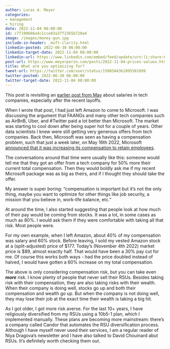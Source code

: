 ```yaml
---
author: Lucas A. Meyer
categories:
- management
- hiring
date: 2022-11-04 06:00:00
id: c7f190686a4c1cce83a37f2365b720a4
image: /images/money-gun.jpg
include-in-header: _msft-clarity.html
linkedin-posted: 2022-06-30 06:00:00
linkedin-target-date: 2022-11-04 08:00:00
linkedin-url: https://www.linkedin.com/embed/feed/update/urn:li:share:6994350060490682368
post-url: https://www.meyerperin.com/posts/2022-11-04-prices-values.html
title: What are you optimizing for?
tweet-url: https://twitter.com/user/status/1588584361095581699
twitter-posted: 2022-06-30 06:00:00
twitter-target-date: 2022-11-04 08:00:00
---
```


This post is revisiting an [earlier post from May](https://www.meyerperin.com/posts/2022-05-10-work-life-balance.html) about salaries in tech companies, especially after the recent layoffs.

 When I wrote that post, I had just left Amazon to come to Microsoft. I was discussing the argument that FAANGs and many other tech companies such as AirBnB, Uber, and #Twitter paid a lot better than Microsoft. The market was starting to cool down after being super hot for a couple of years. Other data scientists I knew were still getting very generous offers from tech companies. Back then, Microsoft was seen as having a compensation problem, such that just a week later, on May 16th 2022, Microsoft [announced that it was increasing its compensation to retain employees](https://fortune.com/2022/05/16/microsoft-boost-worker-pay-stock-compensation-retain-employees/).

The conversations around that time were usually like this: someone would tell me that they got an offer from a tech company for 50% more their current total compensation. Then they would boldly ask me if my recent Microsoft package was as big as theirs, and if I thought they should take the offer.

My answer is super boring: "compensation is important but it's not the only thing, maybe you want to optimize for other things like job security, a mission that you believe in, work-life balance, etc."

At around the time, I also started suggesting that people look at how much of their pay would be coming from stocks. It was a lot, in some cases as much as 80%. I would ask them if they were comfortable with taking all that risk. Most people were.

For my own example, when I left Amazon, about 40% of my compensation was salary and 60% stock. Before leaving, I sold my vested Amazon stock at a (split-adjusted) price of $177. Today's (November 4th 2022) market price is $89, almost exactly half. That would have been a 30% pay cut for me. Of course this works both ways - had the price doubled instead of halved, I would have gotten a 60% increase on my total compensation. 

The above is only considering compensation risk, but you can take even **_more_** risk. I know plenty of people that never sell their RSUs. Besides taking risk with their compensation, they are also taking risks with their wealth. When their company is doing well, stocks go up and both their compensation and wealth go up. But when the company is not doing well, they may lose their job at the exact time their wealth is taking a big hit.

As I got older, I got more risk averse. For the last 10+ years, I have religiously diversified from my RSUs using a 10b5-1 plan, which I implemented manually. These plans are becoming more mainstream: there's a company called Candor that automates the RSU diversification process. Although I have myself never used their services, I am a regular reader of Niya Dragova's newsletter and I have also talked to David Chouinard abut RSUs. It's definitely worth checking them out.
